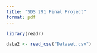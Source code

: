 ```yaml
---
title: "SDS 291 Final Project"
format: pdf
---
```


```r
library(readr)
```

```r
data2 <- read_csv("Dataset.csv")
```

